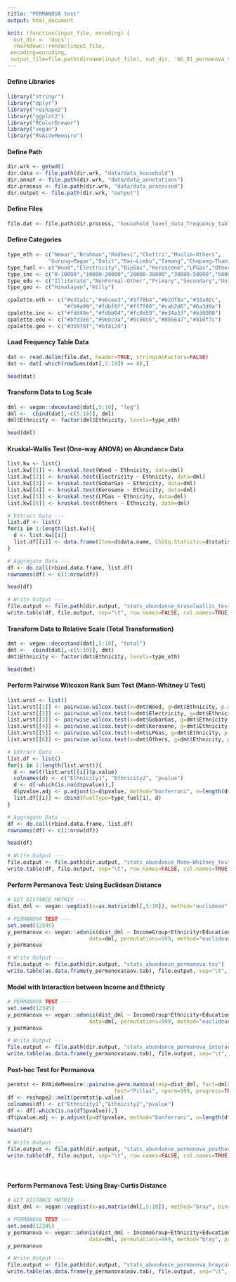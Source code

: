 ```yaml
---
title: "PERMANOVA test" 
output: html_document

knit: (function(input_file, encoding) {
  out_dir <- 'docs';
  rmarkdown::render(input_file,
 encoding=encoding,
 output_file=file.path(dirname(input_file), out_dir, '06_01_permanova_test.html'))})
---
```


#### Define Libraries
```r
library("stringr")
library("dplyr")
library("reshape2")
library("ggplot2")
library("RColorBrewer")
library("vegan")
library("RVAideMemoire")
```

#### Define Path
```r
dir.wrk <- getwd()
dir.data <- file.path(dir.wrk, "data/data_household")
dir.annot <- file.path(dir.wrk, "data/data_annotations")
dir.process <- file.path(dir.wrk, "data/data_processed")
dir.output <- file.path(dir.wrk, "output")
```

#### Define Files
```r
file.dat <- file.path(dir.process, "household_level_data_frequency_table.tsv")
```

#### Define Categories
```r
type_eth <- c("Newar","Brahman","Madhesi","Chettri","Muslim−Others",
             "Gurung−Magar","Dalit","Rai−Limbu","Tamang","Chepang−Thami")
type_fuel <- c("Wood","Electricity","BioGas","Keroscene","LPGas","Others")
type_inc <- c("0-10000","10000-20000","20000-30000","30000-50000","50000-ABOVE")
type_edu <- c("Illiterate","NonFormal-Other","Primary","Secondary","University")
type_geo <- c("Himalayan","Hilly")

cpalette.eth <- c("#e31a1c","#a6cee3","#1f78b4","#b2df8a","#33a02c",
                  "#fb9a99","#fdbf6f","#ff7f00","#cab2d6","#6a3d9a")
cpalette.inc <- c("#fdd49e","#fdbb84","#fc8d59","#e34a33","#b30000")
cpalette.edu <- c("#bfd3e6","#9ebcda","#8c96c6","#8856a7","#810f7c")
cpalette.geo <- c("#35978f","#bf812d")
```

#### Load Frequency Table Data
```r
dat <- read.delim(file.dat, header=TRUE, stringsAsFactors=FALSE)
dat <- dat[-which(rowSums(dat[,5:10]) == 0),]

head(dat)
```

#### Transform Data to Log Scale
```r
dml <- vegan::decostand(dat[,5:10], "log")
dml <-  cbind(dat[,-c(5:10)], dml)
dml$Ethnicity <- factor(dml$Ethnicity, levels=type_eth)

head(dml)
```

#### Kruskal-Wallis Test (One-way ANOVA) on Abundance Data
```r
list.kw <- list()
list.kw[[1]] <- kruskal.test(Wood ~ Ethnicity, data=dml)
list.kw[[2]] <- kruskal.test(Electricity ~ Ethnicity, data=dml)
list.kw[[3]] <- kruskal.test(GobarGas ~ Ethnicity, data=dml)
list.kw[[4]] <- kruskal.test(Kerosene ~ Ethnicity, data=dml)
list.kw[[5]] <- kruskal.test(LPGas ~ Ethnicity, data=dml)
list.kw[[6]] <- kruskal.test(Others ~ Ethnicity, data=dml)

# EXtract Data ---
list.df <- list()
for(i in 1:length(list.kw)){
  d <- list.kw[[i]]
  list.df[[i]] <- data.frame(Item=d$data.name, ChiSq.Statistic=d$statistic, df=d$parameter, pvalue=d$p.value)  
}

# Aggregate Data ---
df <- do.call(rbind.data.frame, list.df)
rownames(df) <- c(1:nrow(df))

head(df)

# Write Output ---
file.output <- file.path(dir.output, "stats_abundance_krusalwallis_test.tsv")
write.table(df, file.output, sep="\t", row.names=FALSE, col.names=TRUE, quote=FALSE)
```

#### Transform Data to Relative Scale (Total Transformation)
```r
dmt <- vegan::decostand(dat[,5:10], "total")
dmt <-  cbind(dat[,-c(5:10)], dmt)
dmt$Ethnicity <- factor(dmt$Ethnicity, levels=type_eth)

head(dmt)
```

#### Perform Pairwise Wilcoxon Rank Sum Test (Mann-Whitney U Test)
```r
list.wrst <- list()
list.wrst[[1]] <- pairwise.wilcox.test(x=dmt$Wood, g=dmt$Ethnicity, p.adjust.method="none", paired=FALSE)
list.wrst[[2]] <- pairwise.wilcox.test(x=dmt$Electricity, g=dmt$Ethnicity, p.adjust.method="none", paired=FALSE)
list.wrst[[3]] <- pairwise.wilcox.test(x=dmt$GobarGas, g=dmt$Ethnicity, p.adjust.method="none", paired=FALSE)
list.wrst[[4]] <- pairwise.wilcox.test(x=dmt$Kerosene, g=dmt$Ethnicity, p.adjust.method="none", paired=FALSE)
list.wrst[[5]] <- pairwise.wilcox.test(x=dmt$LPGas, g=dmt$Ethnicity, p.adjust.metho ="none", paired=FALSE)
list.wrst[[6]] <- pairwise.wilcox.test(x=dmt$Others, g=dmt$Ethnicity, p.adjust.method="none", paired=FALSE)

# EXtract Data ---
list.df <- list()
for(i in 1:length(list.wrst)){
  d <- melt(list.wrst[[i]]$p.value)
  colnames(d) <- c("Ethnicity1", "Ethnicity2", "pvalue")
  d <- d[-which(is.na(d$pvalue)),]
  d$pvalue.adj <- p.adjust(p=d$pvalue, method="bonferroni", n=length(d$pvalue))
  list.df[[i]] <- cbind(FuelType=type_fuel[i], d)
}

# Aggregate Data ---
df <- do.call(rbind.data.frame, list.df)
rownames(df) <- c(1:nrow(df))

head(df)

# Write Output ---
file.output <- file.path(dir.output, "stats_abundance_Mann–Whitney_test.tsv")
write.table(df, file.output, sep="\t", row.names=FALSE, col.names=TRUE, quote=FALSE)
```

#### Perform Permanova Test: Using Euclidean Distance 
```r
# GET DISTANCE MATRIX ---
dist_dml <- vegan::vegdist(x=as.matrix(dml[,5:10]), method="euclidean", binary=FALSE, diag=TRUE, upper=TRUE, na.rm=FALSE)

# PERMANOVA TEST ---
set.seed(12345)
y_permanova <- vegan::adonis(dist_dml ~ IncomeGroup+Ethnicity+EducationLevel+GeoRegion, 
                          data=dml, permutations=999, method="euclidean", parallel=4)
y_permanova

# Write Output ---
file.output <- file.path(dir.output, "stats_abundance_permanova.tsv")
write.table(as.data.frame(y_permanova$aov.tab), file.output, sep="\t", row.names=FALSE, col.names=TRUE, quote=FALSE)
```

#### Model with Interaction between Income and Ethnicty
```r
# PERMANOVA TEST ---
set.seed(12345)
y_permanova <- vegan::adonis(dist_dml ~ IncomeGroup*Ethnicity+EducationLevel+GeoRegion, 
                          data=dml, permutations=999, method="euclidean", parallel=4)
y_permanova

# Write Output ---
file.output <- file.path(dir.output, "stats_abundance_permanova_interaction.tsv")
write.table(as.data.frame(y_permanova$aov.tab), file.output, sep="\t", row.names=FALSE, col.names=TRUE, quote=FALSE)
```


#### Post-hoc Test for Permanova
```r
permtst <- RVAideMemoire::pairwise.perm.manova(resp=dist_dml, fact=dml$Ethnicity, 
                                  test="Pillai", nperm=999, progress=TRUE, p.method="none")
df <- reshape2::melt(permtst$p.value)
colnames(df) <- c("Ethnicity1","Ethnicity2","pvalue")
df <- df[-which(is.na(df$pvalue)),]
df$pvalue.adj <- p.adjust(p=df$pvalue, method="bonferroni", n=length(df$pvalue))

head(df)

# Write Output ---
file.output <- file.path(dir.output, "stats_abundance_permanova_posthoc.tsv")
write.table(df, file.output, sep="\t", row.names=FALSE, col.names=TRUE, quote=FALSE)
```

</br>



#### Perform Permanova Test: Using Bray-Curtis Distance 
```r
# GET DISTANCE MATRIX ---
dist_dml <- vegan::vegdist(x=as.matrix(dml[,5:10]), method="bray", binary=FALSE, diag=TRUE, upper=TRUE, na.rm=FALSE)

# PERMANOVA TEST ---
set.seed(12345)
y_permanova <- vegan::adonis(dist_dml ~ IncomeGroup+Ethnicity+EducationLevel+GeoRegion, 
                          data=dml, permutations=999, method="bray", parallel=4)
y_permanova

# Write Output ---
file.output <- file.path(dir.output, "stats_abundance_permanova_braycurtis.tsv")
write.table(as.data.frame(y_permanova$aov.tab), file.output, sep="\t", row.names=FALSE, col.names=TRUE, quote=FALSE)
```
